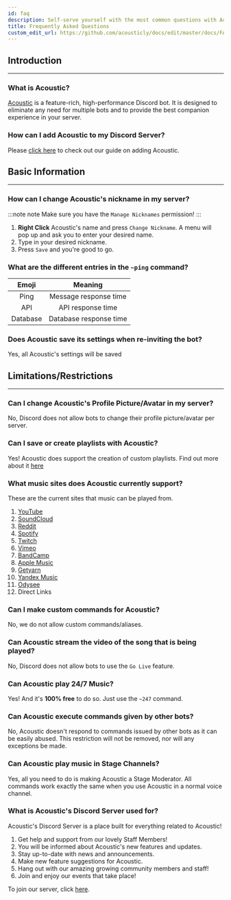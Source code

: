```yaml
---
id: faq
description: Self-serve yourself with the most common questions with Acoustic!
title: Frequently Asked Questions
custom_edit_url: https://github.com/acousticly/docs/edit/master/docs/FAQ.mdx
---
```


<!-- The start of the Introduction Section -->

## Introduction

---

### What is Acoustic?

[Acoustic](/landing) is a feature-rich, high-performance Discord bot. It is designed to eliminate any need for multiple bots and to provide the best companion experience in your server.

### How can I add Acoustic to my Discord Server?

Please [click here](/adding_acoustic) to check out our guide on adding Acoustic.

## Basic Information

---

### How can I change Acoustic's nickname in my server?

:::note note
Make sure you have the `Manage Nicknames` permission!
:::

1. **Right Click** Acoustic's name and press `Change Nickname`. A menu will pop up and ask you to enter your desired name.
2. Type in your desired nickname.
3. Press `Save` and you're good to go.

### What are the different entries in the `~ping` command?

|  Emoji   |        Meaning         |
| :------: | :--------------------: |
|   Ping   | Message response time  |
|   API    |   API response time    |
| Database | Database response time |

### Does Acoustic save its settings when re-inviting the bot?

Yes, all Acoustic's settings will be saved

<!-- The end of the Basic Information Section -->

<!-- The start of the Limitations/Restrictions Section -->

## Limitations/Restrictions

---

### Can I change Acoustic's Profile Picture/Avatar in my server?

No, Discord does not allow bots to change their profile picture/avatar per server.

### Can I save or create playlists with Acoustic?

Yes! Acoustic does support the creation of custom playlists. Find out more about it [here](playlists)

### What music sites does Acoustic currently support?

These are the current sites that music can be played from.

1. [YouTube](https://www.youtube.com/)
2. [SoundCloud](https://www.soundcloud.com/)
3. [Reddit](https://reddit.com)
4. [Spotify](https://www.spotify.com/)
5. [Twitch](https://www.twitch.tv/)
6. [Vimeo](https://www.vimeo.com/)
7. [BandCamp](https://www.bandcamp.com)
8. [Apple Music](https://music.apple.com)
9. [Getyarn](https://getyarn.io/)
10. [Yandex Music](https://music.yandex.com)
11. [Odysee](https://odysee.com/)
12. Direct Links

### Can I make custom commands for Acoustic?

No, we do not allow custom commands/aliases.

### Can Acoustic stream the video of the song that is being played?

No, Discord does not allow bots to use the `Go Live` feature.

### Can Acoustic play 24/7 Music?

Yes! And it's **100% free** to do so. Just use the `~247` command.

### Can Acoustic execute commands given by other bots?

No, Acoustic doesn't respond to commands issued by other bots as it can be easily abused. This restriction will not be removed, nor will any exceptions be made.

### Can Acoustic play music in Stage Channels?

Yes, all you need to do is making Acoustic a Stage Moderator. All commands work exactly the same when you use Acoustic in a normal voice channel.

### What is Acoustic's Discord Server used for?

Acoustic's Discord Server is a place built for everything related to Acoustic!

1. Get help and support from our lovely Staff Members!
2. You will be informed about Acoustic's new features and updates.
3. Stay up-to-date with news and announcements.
4. Make new feature suggestions for Acoustic.
5. Hang out with our amazing growing community members and staff!
6. Join and enjoy our events that take place!

To join our server, click [here](https://acoustic.to/support).
